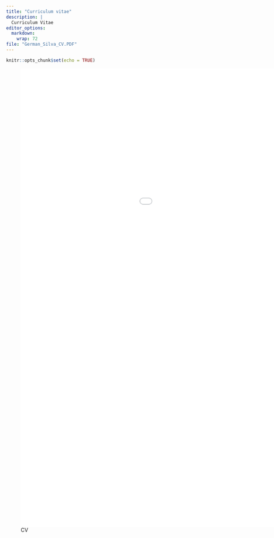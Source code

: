 ```yaml
---
title: "Curriculum vitae"
description: |
  Curriculum Vitae
editor_options: 
  markdown: 
    wrap: 72
file: "German_Silva_CV.PDF"
---
```


```r
knitr::opts_chunk$set(echo = TRUE)
```

![CV](German_Silva_CV.pdf){width=1250px height=1250px}

